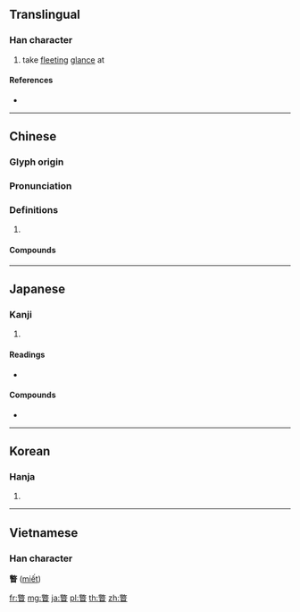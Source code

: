 {{character info/new}}
{{also|暼}}
==Translingual==

===Han character===
{{Han char|rn=109|rad=目|as=12|sn=17|four=98604|canj=FKBU|ids=⿱敝目}}

# take [[fleeting]] [[glance]] at

====References====
* {{Han ref|kx=0817.010|dkj=23672|dj=1229.250|hdz=42510.060|uh=77A5|ud=30629|bh=BF68|bd=49000}}

----

==Chinese==
{{zh-forms}}

===Glyph origin===
{{Han etym}}

===Pronunciation===
{{zh-pron
|m=piē
|c=pit3
|mn=qz,xm,zz:phiat
|mc=y
|oc=y
|cat=
}}

===Definitions===
{{zh-hanzi}}

# {{rfdef|zh}}

====Compounds====
{{zh-der|一瞥|扭頭瞥項|瞥地|瞥然|瞥眼|瞥睹|瞥瞥然|瞥見|輕輕瞥瞥|驚鴻一瞥}}

----

==Japanese==

===Kanji===
{{ja-kanji|grade=|rs=目12}}

# {{defn|lang=ja|sort=目12}}

====Readings====
* {{ja-readings|on=[[べつ]] (betsu), [[へつ]] (hetsu)|kun=|nanori=}}

====Compounds====
* {{ja-l|一瞥|いちべつ|ichibetsu}}

----

==Korean==

===Hanja===
{{ko-hanja|hangeul=별|eumhun=|rv=byeol|mr=pyŏl|y=pyel}}

# {{defn|lang=ko|sort=目12}}

----

==Vietnamese==

===Han character===
'''瞥''' ([[miết]])

[[fr:瞥]]
[[mg:瞥]]
[[ja:瞥]]
[[pl:瞥]]
[[th:瞥]]
[[zh:瞥]]